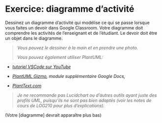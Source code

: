 # Exercice: diagramme d’activité

Dessinez un diagramme d’activité qui modélise ce qui se passe lorsque
vous faites un devoir dans Google Classroom. Votre diagramme doit
comprendre les activités de l’enseignant et de l’étudiant. Le devoir
doit être un objet dans le diagramme.

> *Vous pouvez le dessiner à la main et en prendre une photo.*
>
> *Vous pouvez également utiliser PlantUML:*

-   *[tutoriel VSCode sur YouTube](https://www.youtube.com/watch?v=xkwJ9GwgZJU)*

-   *[PlantUML Gizmo](https://gsuite.google.com/marketplace/app/plantuml_gizmo/950520042571), module supplémentaire Google Docs,*

-   [*PlantText.com*](https://www.planttext.com/)

> *Je ne recommande pas Lucidchart ou d’autres outils ayant juste des
> profils UML, puisqu’ils ne sont pas bien adaptés (voir les notes de
> cours de LOG210 pour plus d’explications).*

(Votre \[diagramme\] devrait apparaître plus bas)
